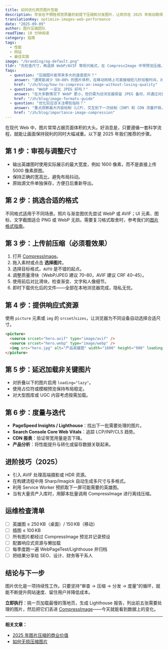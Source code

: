 ```yaml
---
title: 如何优化网页图片性能
description: 学会在不牺牲视觉质量的前提下压缩和分发图片，让网页在 2025 年依旧跑得飞快。
translationKey: optimize-images-web-performance
date: "2025-09-09"
author: 图片压缩团队
readTime: 10 分钟阅读
category: 指南
tags:
  - 性能
  - 网站
  - 最佳实践
image: "/branding/og-default.png"
tldr: "先检查尺寸，再选择 WebP/AVIF 等现代格式，在 CompressImage 中带预览压缩，最后配置响应式与懒加载，就能兼顾画质与速度。"
faqs:
  - question: "压缩图片能带来多大的速度提升？"
    answer: "通常能减少 50–80% 的图片体积，在移动网络上可直接缩短几秒加载时间，对 LCP 改善明显。"
    href: "/zh/blog/how-to-compress-an-image-without-losing-quality"
  - question: "WebP 一定比 JPEG 好吗？"
    answer: "在大多数情况下 WebP 更小，但仍需为旧浏览器保留 JPEG 备份，并通过对比确认没有可见失真。"
    href: "/zh/blog/image-formats-guide"
  - question: "优化后应该关注哪些指标？"
    answer: "重点观察最大内容绘制（LCP）、交互到下一次绘制（INP）和 CDN 流量开销，这些指标直接反映性能与成本收益。"
    href: "/zh/blog/importance-image-compression"
---
```


在现代 Web 中，图片常常占据页面体积的大头。好消息是，只要遵循一套科学流程，就能让画面保持锐利的同时大幅减重。以下是 2025 年我们推荐的步骤。

## 第 1 步：审视与调整尺寸

- 输出英雄图时使用实际展示的最大宽度，例如 1600 像素，而不是直接上传 5000 像素原图。
- 保持正确的宽高比，避免布局抖动。
- 原始源文件单独保存，方便日后重新导出。

## 第 2 步：挑选合适的格式

不同格式适用于不同场景。照片与渐变图优先尝试 WebP 或 AVIF；UI 元素、图标、文字截图适合 PNG 或 WebP 无损。需要复习格式取舍时，参考我们的[图片格式指南](/zh/blog/image-formats-guide)。

## 第 3 步：上传前压缩（必须看效果）

1. 打开 [CompressImage](https://www.compressimage.dev/)。
2. 拖入素材或点击 **选择图片**。
3. 选择目标格式，`AUTO` 是不错的起点。
4. 调整质量滑块（WebP/JPEG 建议 70–80，AVIF 建议 CRF 40–45）。
5. 使用前后对比滑块，检查渐变、文字和人像细节。
6. 即时下载优化后的文件——全部在本地浏览器完成，隐私无忧。

## 第 4 步：提供响应式资源

使用 `picture` 元素或 `img` 的 `srcset`/`sizes`，让浏览器为不同设备自动选择合适尺寸。

```html
<picture>
  <source srcset="hero.avif" type="image/avif" />
  <source srcset="hero.webp" type="image/webp" />
  <img src="hero.jpg" alt="产品英雄图" width="1600" height="900" loading="lazy" />
</picture>
```

## 第 5 步：延迟加载非关键图片

- 对折叠以下的图片启用 `loading="lazy"`。
- 使用占位符或模糊预览保持布局稳定。
- 对大型图库或 UGC 内容考虑按需加载。

## 第 6 步：度量与迭代

- **PageSpeed Insights / Lighthouse**：找出下一批需要处理的图片。
- **Search Console Core Web Vitals**：追踪 LCP/INP/CLS 趋势。
- **CDN 报表**：验证带宽用量是否下降。
- **产品分析**：将性能提升与转化或留存数据关联起来。

## 进阶技巧（2025）

- 引入 AVIF 处理高端摄影或 HDR 资源。
- 在构建流程中用 Sharp/Imagick 自动生成多尺寸与多格式。
- 利用 Service Worker 预抓取下一屏可能需要的英雄图。
- 当有大量资产入库时，用脚本批量调用 CompressImage 进行离线压缩。

## 运维检查清单

- [ ] 英雄图 ≤ 250 KB（桌面）/ 150 KB（移动）
- [ ] 插图 ≤ 100 KB
- [ ] 所有图片都经过 CompressImage 预览并记录预设
- [ ] 配置响应式资源与懒加载
- [ ] 每季度跑一遍 WebPageTest/Lighthouse 并归档
- [ ] 把结果分享给 SEO、设计、财务等干系人

## 结论与下一步

图片优化是一项持续性工作。只要坚持“审查 → 压缩 → 分发 → 度量”的循环，就能不断提升网站速度、留住用户并降低成本。

**立即执行**：挑一页加载最慢的落地页，生成 Lighthouse 报告，列出前五张需要处理的图片，然后把它们丢进 [CompressImage](https://www.compressimage.dev/)——今天就能看到数据上的变化。

---

**相关文章：**
- [2025 年图片压缩的商业价值](/zh/blog/importance-image-compression)
- [如何无损压缩图片](/zh/blog/how-to-compress-an-image-without-losing-quality)

